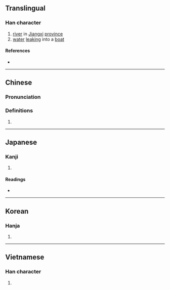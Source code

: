 {{character info/new}}
==Translingual==

===Han character===
{{Han char|rn=85|rad=水|as=08|sn=11|four=38119|canj=EC|ids=⿰氵金}}

# [[river]] in [[Jiangxi]] [[province]]
# [[water]] [[leak]]ing into a [[boat]]

====References====
* {{Han ref|kx=0630.250|dkj=17667|dj=1033.050|hdz=31653.030|uh=6DE6|ud=28134|bh=B268|bd=45672}}

----

==Chinese==
{{zh-forms}}

===Pronunciation===
{{zh-pron
|m=gàn
|c=gam3,gaam3
|mn=khàm
|mc=y
|oc=y
|ma=
|cat=pn,n
}}

===Definitions===
{{zh-hanzi}}

# {{rfdef|lang=zh}}

----

==Japanese==

===Kanji===
{{ja-kanji|grade=|rs=水08}}

# {{defn|lang=ja|sort=水08}}

====Readings====
* {{ja-readings
|goon=こん
|kanon=かん
|kun=あか, どろ}}

----

==Korean==

===Hanja===
{{ko-hanja|hangeul=검|eumhun=|rv=geom|mr=kŏm|y=kem}}

# {{defn|lang=ko|sort=水08}}

----

==Vietnamese==

===Han character===
{{vi-hantu|[[cam]]|rs=水08}}

# {{defn|lang=vi|sort=水08}}